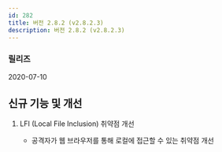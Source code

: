 ```yaml
---
id: 282
title: 버전 2.8.2 (v2.8.2.3)
description: 버전 2.8.2 (v2.8.2.3)
---
```


### 릴리즈

2020-07-10

## 신규 기능 및 개선

1. LFI (Local File Inclusion) 취약점 개선

    * 공격자가 웹 브라우저를 통해 로컬에 접근할 수 있는 취약점 개선

